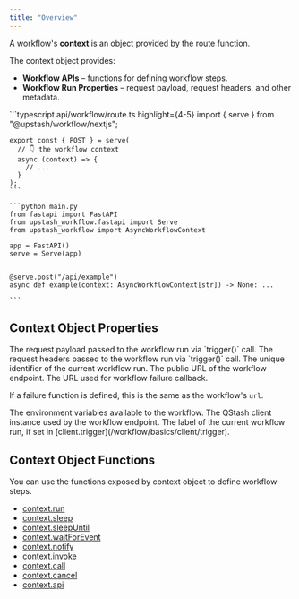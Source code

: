 ```yaml
---
title: "Overview"
---
```


A workflow's **context** is an object provided by the route function.

The context object provides:
- **Workflow APIs** – functions for defining workflow steps.
- **Workflow Run Properties** – request payload, request headers, and other metadata.

<CodeGroup>
    ```typescript api/workflow/route.ts highlight={4-5}
    import { serve } from "@upstash/workflow/nextjs";

    export const { POST } = serve(
      // 👇 the workflow context
      async (context) => {
        // ...
      }
    );
    ```

    ```python main.py
    from fastapi import FastAPI
    from upstash_workflow.fastapi import Serve
    from upstash_workflow import AsyncWorkflowContext

    app = FastAPI()
    serve = Serve(app)


    @serve.post("/api/example")
    async def example(context: AsyncWorkflowContext[str]) -> None: ...

    ```
</CodeGroup>

## Context Object Properties

<ParamField path="requestPayload" type="object">
  The request payload passed to the workflow run via `trigger()` call.
</ParamField>

<ParamField path="headers" type="object">
  The request headers passed to the workflow run via `trigger()` call.
</ParamField>

<ParamField path="workflowRunId" type="string">
  The unique identifier of the current workflow run.
</ParamField>

<ParamField path="url" type="string">
  The public URL of the workflow endpoint.
</ParamField>

<ParamField path="failureUrl" type="string">
  The URL used for workflow failure callback.

  If a failure function is defined, this is the same as the workflow's `url`.
</ParamField>

<ParamField path="env" type="object">
  The environment variables available to the workflow.
</ParamField>

<ParamField path="qstashClient" type="object">
  The QStash client instance used by the workflow endpoint.
</ParamField>

<ParamField path="label" type="srting | undefined">
  The label of the current workflow run, if set in [client.trigger](/workflow/basics/client/trigger).
</ParamField>

## Context Object Functions

You can use the functions exposed by context object to define workflow steps.

- [context.run](/workflow/basics/context/run)
- [context.sleep](/workflow/basics/context/sleep)
- [context.sleepUntil](/workflow/basics/context/sleepUntil)
- [context.waitForEvent](/workflow/basics/context/waitForEvent)
- [context.notify](/workflow/basics/context/notify)
- [context.invoke](/workflow/basics/context/invoke)
- [context.call](/workflow/basics/context/call)
- [context.cancel](/workflow/basics/context/cancel)
- [context.api](/workflow/basics/context/api)
